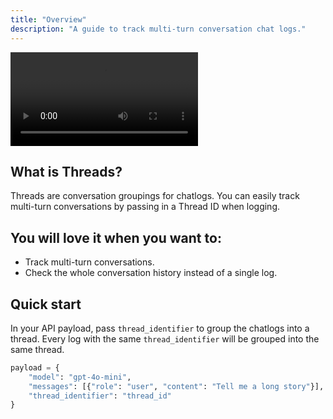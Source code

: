```yaml
---
title: "Overview"
description: "A guide to track multi-turn conversation chat logs."
---
```

<Frame>
<video
  controls
  className="w-full aspect-video"
  src="https://keywordsai-static.s3.us-east-1.amazonaws.com/docs/observability/threads/threads.mp4"
></video>
</Frame>

## What is Threads?
Threads are conversation groupings for chatlogs. You can easily track multi-turn conversations by passing in a Thread ID when logging.

## You will love it when you want to:
- Track multi-turn conversations.
- Check the whole conversation history instead of a single log.

## Quick start

In your API payload, pass `thread_identifier` to group the chatlogs into a thread. Every log with the same `thread_identifier` will be grouped into the same thread.

```python Python {4}
payload = {
    "model": "gpt-4o-mini",
    "messages": [{"role": "user", "content": "Tell me a long story"}],
    "thread_identifier": "thread_id"
}
```